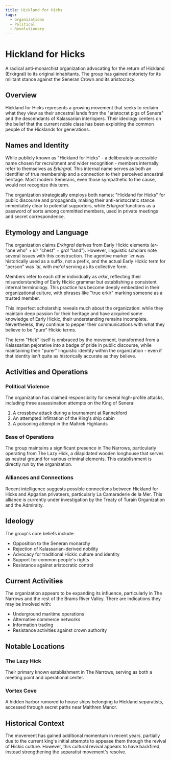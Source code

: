 ```yaml
---
title: Hickland for Hicks
tags:
  - organizations
  - Political
  - Revolutionary
---
```



# Hickland for Hicks

A radical anti-monarchist organization advocating for the return of Hickland
(Erkirgral) to its original inhabitants. The group has gained notoriety for its
militant stance against the Seneran Crown and its aristocracy.

## Overview

Hickland for Hicks represents a growing movement that seeks to reclaim what they
view as their ancestral lands from the "aristocrat pigs of Senera" and the
descendants of Kalassarian interlopers. Their ideology centers on the belief
that the current noble class has been exploiting the common people of the
Hicklands for generations.

## Names and Identity

While publicly known as "Hickland for Hicks" - a deliberately accessible name
chosen for recruitment and wider recognition - members internally refer to
themselves as _Erkirgral_. This internal name serves as both an identifier of
true membership and a connection to their perceived ancestral heritage. Most
modern Senerans, even those sympathetic to the cause, would not recognize this
term.

The organization strategically employs both names: "Hickland for Hicks" for
public discourse and propaganda, making their anti-aristocratic stance
immediately clear to potential supporters, while _Erkirgral_ functions as a
password of sorts among committed members, used in private meetings and secret
correspondence.

## Etymology and Language

The organization claims _Erkirgral_ derives from Early Hickic elements (_er-_
"one who" + _kir_ "chest" + _gral_ "land"). However, linguistic scholars note
several issues with this construction. The agentive marker _'er_ was
historically used as a suffix, not a prefix, and the actual Early Hickic term
for "person" was _'al_, with _ma'al_ serving as its collective form.

Members refer to each other individually as _erkir_, reflecting their
misunderstanding of Early Hickic grammar but establishing a consistent internal
terminology. This practice has become deeply embedded in their organizational
culture, with phrases like "true erkir" marking someone as a trusted member.

This imperfect scholarship reveals much about the organization: while they
maintain deep passion for their heritage and have acquired some knowledge of
Early Hickic, their understanding remains incomplete. Nevertheless, they
continue to pepper their communications with what they believe to be "pure"
Hickic terms.

The term "Hick" itself is embraced by the movement, transformed from a
Kalassarian pejorative into a badge of pride in public discourse, while
maintaining their "purer" linguistic identity within the organization - even if
that identity isn't quite as historically accurate as they believe.

## Activities and Operations

### Political Violence

The organization has claimed responsibility for several high-profile attacks,
including three assassination attempts on the King of Senera:

1. A crossbow attack during a tournament at Rannekford
2. An attempted infiltration of the King's ship cabin
3. A poisoning attempt in the Maltrek Highlands

### Base of Operations

The group maintains a significant presence in The Narrows, particularly
operating from The Lazy Hick, a dilapidated wooden longhouse that serves as
neutral ground for various criminal elements. This establishment is directly run
by the organization.

### Alliances and Connections

Recent intelligence suggests possible connections between Hickland for Hicks and
Apgarian privateers, particularly La Camaraderie de la Mer. This alliance is
currently under investigation by the Treaty of Turain Organization and the
Admiralty.

## Ideology

The group's core beliefs include:

- Opposition to the Seneran monarchy
- Rejection of Kalassarian-derived nobility
- Advocacy for traditional Hickic culture and identity
- Support for common people's rights
- Resistance against aristocratic control

## Current Activities

The organization appears to be expanding its influence, particularly in The
Narrows and the rest of the Brams River Valley. There are indications they may
be involved with:

- Underground maritime operations
- Alternative commerce networks
- Information trading
- Resistance activities against crown authority

## Notable Locations

### The Lazy Hick

Their primary known establishment in The Narrows, serving as both a meeting
point and operational center.

### Vortex Cove

A hidden harbor rumored to house ships belonging to Hickland separatists,
accessed through secret paths near Malthren Manor.

## Historical Context

The movement has gained additional momentum in recent years, partially due to
the current king's initial attempts to appease them through the revival of
Hickic culture. However, this cultural revival appears to have backfired,
instead strengthening the separatist movement's resolve.
